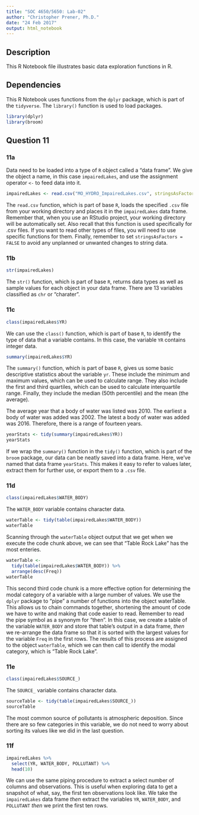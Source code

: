 ```yaml
---
title: "SOC 4650/5650: Lab-02"
author: "Christopher Prener, Ph.D."
date: "24 Feb 2017"
output: html_notebook
---
```


## Description
This R Notebook file illustrates basic data exploration functions in R. 

## Dependencies
This R Notebook uses functions from the `dplyr` package, which is part of the `tidyverse`. The `library()` function is used to load packages.

```r
library(dplyr)
library(broom)
```

## Question 11

### 11a

Data need to be loaded into a type of `R` object called a "data frame". We give the object a name, in this case `impairedLakes`, and use the assignment operator `<-` to feed data into it.

```r
impairedLakes <- read.csv("MO_HYDRO_ImpairedLakes.csv", stringsAsFactors = FALSE)
```

The `read.csv` function, which is part of base `R`, loads the specified `.csv` file from your working directory and places it in the `impairedLakes` data frame. Remember that, when you use an RStudio project, your working directory will be automatically set. Also recall that this function is used specifically for .csv files. If you want to read other types of files, you will need to use specific functions for them. Finally, remember to set `stringsAsFactors = FALSE` to avoid any unplanned or unwanted changes to string data.

### 11b

```r
str(impairedLakes)
```

The `str()` function, which is part of base `R`, returns data types as well as sample values for each object in your data frame. There are 13 variables classified as `chr` or "charater".

### 11c

```r
class(impairedLakes$YR)
```

We can use the `class()` function, which is part of base `R`, to identify the type of data that a variable contains. In this case, the variable `YR` contains integer data.

```r
summary(impairedLakes$YR)
```

The `summary()` function, which is part of base `R`, gives us some basic descriptive statistics about the variable `yr`. These include the minimum and maximum values, which can be used to calculate range. They also include the first and third quartiles, which can be used to calculate interquartile range. Finally, they include the median (50th percentile) and the mean (the average).

The average year that a body of water was listed was 2010. The earliest a body of water was added was 2002. The latest a body of water was added was 2016. Therefore, there is a range of fourteen years. 

```r
yearStats <- tidy(summary(impairedLakes$YR))
yearStats
```

If we wrap the `summary()` function in the `tidy()` function, which is part of the `broom` package, our data can be neatly saved into a data frame. Here, we've named that data frame `yearStats`. This makes it easy to refer to values later, extract them for further use, or export them to a `.csv` file.

### 11d

```r
class(impairedLakes$WATER_BODY)
```

The `WATER_BODY` variable contains character data.

```r
waterTable <- tidy(table(impairedLakes$WATER_BODY))
waterTable
```

Scanning through the `waterTable` object output that we get when we execute the code chunk above, we can see that "Table Rock Lake" has the most enteries.

```r
waterTable <- 
  tidy(table(impairedLakes$WATER_BODY)) %>%
  arrange(desc(Freq))
waterTable
```

This second third code chunk is a more effective option for determining the modal category of a variable with a large number of values. We use the `dplyr` package to "pipe" a number of functions into the object waterTable. This allows us to chain commands together, shortening the amount of code we have to write and making that code easier to read. Remember to read the pipe symbol as a synonym for "then". 
In this case, we create a table of the variable `WATER_BODY` and store that table's output in a data frame, *then* we re-arrange the data frame so that it is sorted with the largest values for the variable `Freq` in the first rows. The results of this process are assigned to the object `waterTable`, which we can then call to identify the modal category, which is "Table Rock Lake".

### 11e

```r
class(impairedLakes$SOURCE_)
```

The `SOURCE_` variable contains character data.

```r
sourceTable <- tidy(table(impairedLakes$SOURCE_))
sourceTable
```

The most common source of pollutants is atmospheric deposition. Since there are so few categories in this variable, we do not need to worry about sorting its values like we did in the last question.

### 11f

```r
impairedLakes %>%
  select(YR, WATER_BODY, POLLUTANT) %>%
  head(10)
```

We can use the same piping procedure to extract a select number of columns and observations. This is useful when exploring data to get a snapshot of what, say, the first ten observations look like. We take the `impairedLakes` data frame *then* extract the variables `YR`, `WATER_BODY`, and `POLLUTANT` *then* we print the first ten rows.
